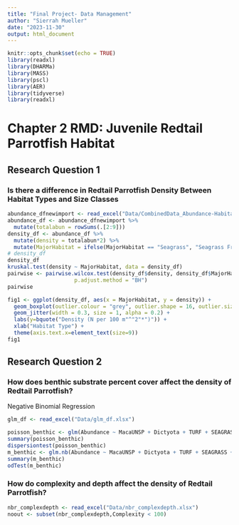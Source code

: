 ```yaml
---
title: "Final Project- Data Management"
author: "Sierrah Mueller"
date: "2023-11-30"
output: html_document
---
```


```r
knitr::opts_chunk$set(echo = TRUE)
library(readxl)
library(DHARMa)
library(MASS)
library(pscl)
library(AER)
library(tidyverse)
library(readxl)
```

# Chapter 2 RMD: Juvenile Redtail Parrotfish Habitat 

## Research Question 1
### Is there a difference in Redtail Parrotfish Density Between Habitat Types and Size Classes

```r

abundance_dfnewimport <- read_excel("Data/CombinedData_Abundance-Habitat.xlsx", sheet = "OverallHabitatANOVA")
abundance_df <- abundance_dfnewimport %>%
  mutate(totalabun = rowSums(.[2:9]))
density_df <- abundance_df %>%
  mutate(density = totalabun*2) %>%
  mutate(MajorHabitat = ifelse(MajorHabitat == "Seagrass", "Seagrass Fringe", MajorHabitat))
# density_df
density_df
kruskal.test(density ~ MajorHabitat, data = density_df)
pairwise <- pairwise.wilcox.test(density_df$density, density_df$MajorHabitat,
                     p.adjust.method = "BH")
pairwise

fig1 <- ggplot(density_df, aes(x = MajorHabitat, y = density)) +
  geom_boxplot(outlier.colour = "grey", outlier.shape = 16, outlier.size = 1) +
  geom_jitter(width = 0.3, size = 1, alpha = 0.2) +
  labs(y=bquote("Density (N per 100 m"^"2"*")")) +
  xlab("Habitat Type") +
  theme(axis.text.x=element_text(size=9))
fig1
```


## Research Question 2

### How does benthic substrate percent cover affect the density of Redtail Parrotfish? 
Negative Binomial Regression
```r
glm_df <- read_excel("Data/glm_df.xlsx")

poisson_benthic <- glm(Abundance ~ MacaUNSP + Dictyota + TURF + SEAGRASS + CORAL + SPONGE, family = "poisson", data = glm_df)
summary(poisson_benthic)
dispersiontest(poisson_benthic)
m_benthic <- glm.nb(Abundance ~ MacaUNSP + Dictyota + TURF + SEAGRASS + CORAL + SPONGE , data = glm_df)
summary(m_benthic)
odTest(m_benthic)
```

### How do complexity and depth affect the density of Redtail Parrotfish?
```r
nbr_complexdepth <- read_excel("Data/nbr_complexdepth.xlsx")
noout <- subset(nbr_complexdepth,Complexity < 100)



```

